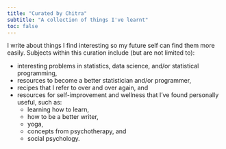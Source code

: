 ```yaml
---
title: "Curated by Chitra"
subtitle: "A collection of things I've learnt"
toc: false
---
```


I write about things I find interesting so my future self can find them more easily. Subjects within this curation include (but are not limited to):

-   interesting problems in statistics, data science, and/or statistical programming,
-   resources to become a better statistician and/or programmer,
-   recipes that I refer to over and over again, and
-   resources for self-improvement and wellness that I've found personally useful, such as:
    -   learning how to learn,
    -   how to be a better writer,
    -   yoga,
    -   concepts from psychotherapy, and
    -   social psychology.
